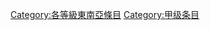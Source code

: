 {{catmore1|[[Wikipedia:東南亞專題|Wikipedia:東南亞專題]]}}
{{Articles by Quality|topic=东南亚|project=東南亞|format=toc}}
{{Wikipedia category}}
{{emptycat}}

[[Category:各等級東南亞條目|Category:各等級東南亞條目]]
[[Category:甲级条目|Category:甲级条目]]
